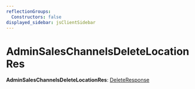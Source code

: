 ```yaml
---
reflectionGroups:
  Constructors: false
displayed_sidebar: jsClientSidebar
---
```



# AdminSalesChannelsDeleteLocationRes

 **AdminSalesChannelsDeleteLocationRes**: [DeleteResponse](../interfaces/js_client.internal.DeleteResponse.mdx)
